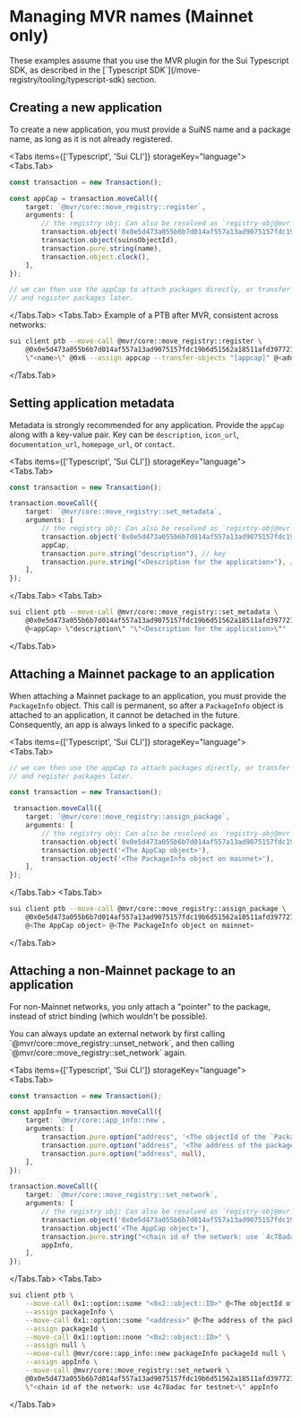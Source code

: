 
<Beta/>

# Managing MVR names (Mainnet only)

<Callout type="warning">
    These examples assume that you use the MVR plugin for the Sui Typescript SDK, as described in the  [`Typescript SDK`](/move-registry/tooling/typescript-sdk) section.
</Callout>

## Creating a new application

To create a new application, you must provide a SuiNS name and a package name, as long as it is not
already registered.

<Tabs items={['Typescript', 'Sui CLI']} storageKey="language">
<Tabs.Tab>

```typescript
const transaction = new Transaction();

const appCap = transaction.moveCall({
    target: `@mvr/core::move_registry::register`,
    arguments: [
        // the registry obj: Can also be resolved as `registry-obj@mvr` from mainnet SuiNS.
        transaction.object('0x0e5d473a055b6b7d014af557a13ad9075157fdc19b6d51562a18511afd397727'),
        transaction.object(suinsObjectId),
        transaction.pure.string(name),
        transaction.object.clock(),
    ],
});

// we can then use the appCap to attach packages directly, or transfer (e.g. to a safe address)
// and register packages later.
```
</Tabs.Tab>
<Tabs.Tab>
Example of a PTB after MVR, consistent across networks:

```bash
sui client ptb --move-call @mvr/core::move_registry::register \
    @0x0e5d473a055b6b7d014af557a13ad9075157fdc19b6d51562a18511afd397727 @<suinsObjectId> \
    \"<name>\" @0x6 --assign appcap --transfer-objects "[appcap]" @<address-to-transfer-appcap>
```
</Tabs.Tab>
</Tabs>


## Setting application metadata

Metadata is strongly recommended for any application. Provide the `appCap` along with a key-value pair.
Key can be `description`, `icon_url`, `documentation_url`, `homepage_url`, or `contact`.

<Tabs items={['Typescript', 'Sui CLI']} storageKey="language">
<Tabs.Tab>
```typescript
const transaction = new Transaction();

transaction.moveCall({
    target: `@mvr/core::move_registry::set_metadata`,
    arguments: [
        // the registry obj: Can also be resolved as `registry-obj@mvr` from Mainnet SuiNS.
        transaction.object('0x0e5d473a055b6b7d014af557a13ad9075157fdc19b6d51562a18511afd397727'), // Move registry
        appCap,
        transaction.pure.string("description"), // key
        transaction.pure.string("<Description for the application>"), // value
    ],
});
```
</Tabs.Tab>
<Tabs.Tab>

```bash
sui client ptb --move-call @mvr/core::move_registry::set_metadata \
    @0x0e5d473a055b6b7d014af557a13ad9075157fdc19b6d51562a18511afd397727 \
    @<appCap> \"description\" "\"<Description for the application>\""
```
</Tabs.Tab>
</Tabs>

## Attaching a Mainnet package to an application

When attaching a Mainnet package to an application, you must provide the `PackageInfo` object.
This call is permanent, so after a `PackageInfo` object is attached to an application, it cannot be
detached in the future. Consequently, an app is always linked to a specific package.

<Tabs items={['Typescript', 'Sui CLI']} storageKey="language">
<Tabs.Tab>
```typescript
// we can then use the appCap to attach packages directly, or transfer (e.g. to a safe address)
// and register packages later.

const transaction = new Transaction();

 transaction.moveCall({
    target: `@mvr/core::move_registry::assign_package`,
    arguments: [
        // the registry obj: Can also be resolved as `registry-obj@mvr` from mainnet SuiNS.
        transaction.object(`0x0e5d473a055b6b7d014af557a13ad9075157fdc19b6d51562a18511afd397727`),
        transaction.object('<The AppCap object>'),
        transaction.object('<The PackageInfo object on mainnet>'),
    ],
});
```
</Tabs.Tab>
<Tabs.Tab>

```bash
sui client ptb --move-call @mvr/core::move_registry::assign_package \
    @0x0e5d473a055b6b7d014af557a13ad9075157fdc19b6d51562a18511afd397727 \
    @<The AppCap object> @<The PackageInfo object on mainnet>
```
</Tabs.Tab>
</Tabs>

## Attaching a non-Mainnet package to an application

For non-Mainnet networks, you only attach a "pointer" to the package, instead of strict binding (which wouldn't be possible).

<Callout>
You can always update an external network by first calling `@mvr/core::move_registry::unset_network`, and then calling `@mvr/core::move_registry::set_network` again.
</Callout>

<Tabs items={['Typescript', 'Sui CLI']} storageKey="language">
<Tabs.Tab>
```typescript
const transaction = new Transaction();

const appInfo = transaction.moveCall({
    target: `@mvr/core::app_info::new`,
    arguments: [
        transaction.pure.option("address", '<The objectId of the `PackageInfo` object on the external network>'),
        transaction.pure.option("address", '<The address of the package on the external network>'),
        transaction.pure.option("address", null),
    ],
});

transaction.moveCall({
    target: `@mvr/core::move_registry::set_network`,
    arguments: [
        // the registry obj: Can also be resolved as `registry-obj@mvr` from mainnet SuiNS.
        transaction.object('0x0e5d473a055b6b7d014af557a13ad9075157fdc19b6d51562a18511afd397727'),
        transaction.object('<The AppCap object>'),
        transaction.pure.string("<chain id of the network: use `4c78adac` for testnet>"),
        appInfo,
    ],
});
```

</Tabs.Tab>
<Tabs.Tab>
```bash
sui client ptb \
    --move-call 0x1::option::some "<0x2::object::ID>" @<The objectId of the PackageInfo object on the external network> \
    --assign packageInfo \
    --move-call 0x1::option::some "<address>" @<The address of the package on the external network> \
    --assign packageId \
    --move-call 0x1::option::none "<0x2::object::ID>" \
    --assign null \
    --move-call @mvr/core::app_info::new packageInfo packageId null \
    --assign appInfo \
    --move-call @mvr/core::move_registry::set_network \
    @0x0e5d473a055b6b7d014af557a13ad9075157fdc19b6d51562a18511afd397727 @<The AppCap object> \
    \"<chain id of the network: use 4c78adac for testnet>\" appInfo
```
</Tabs.Tab>
</Tabs>
